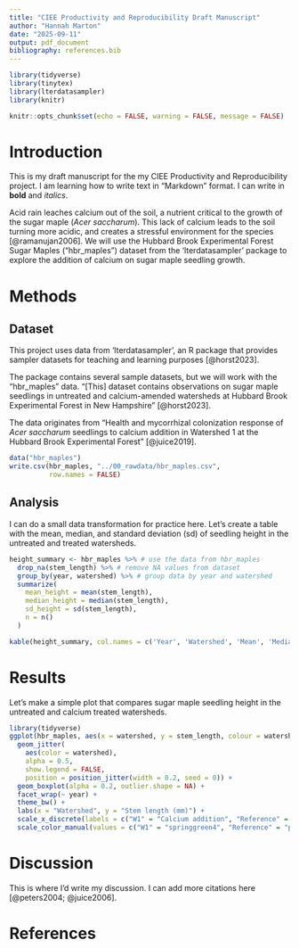 ```yaml
---
title: "CIEE Productivity and Reproducibility Draft Manuscript"
author: "Hannah Marton"
date: "2025-09-11"
output: pdf_document
bibliography: references.bib
---
```


```r
library(tidyverse)
library(tinytex)
library(lterdatasampler)
library(knitr)
```

```r
knitr::opts_chunk$set(echo = FALSE, warning = FALSE, message = FALSE)
```

# Introduction

This is my draft manuscript for the my CIEE Productivity and Reproducibility project. I am learning how to write text in "Markdown" format. I can write in **bold** and *italics*.

Acid rain leaches calcium out of the soil, a nutrient critical to the growth of the sugar maple (*Acer saccharum*). This lack of calcium leads to the soil turning more acidic, and creates a stressful environment for the species [@ramanujan2006]. We will use the Hubbard Brook Experimental Forest Sugar Maples ("hbr_maples") dataset from the 'lterdatasampler' package to explore the addition of calcium on sugar maple seedling growth.

# Methods

## Dataset

This project uses data from 'lterdatasampler', an R package that provides sampler datasets for teaching and learning purposes [@horst2023].

The package contains several sample datasets, but we will work with the "hbr_maples" data. "[This] dataset contains observations on sugar maple seedlings in untreated and calcium-amended watersheds at Hubbard Brook Experimental Forest in New Hampshire" [@horst2023].

The data originates from "Health and mycorrhizal colonization response of *Acer saccharum* seedlings to calcium addition in Watershed 1 at the Hubbard Brook Experimental Forest" [@juice2019].

```r
data("hbr_maples")
write.csv(hbr_maples, "../00_rawdata/hbr_maples.csv",
          row.names = FALSE)
```

## Analysis

I can do a small data transformation for practice here. Let's create a table with the mean, median, and standard deviation (sd) of seedling height in the untreated and treated watersheds.

```r
height_summary <- hbr_maples %>% # use the data from hbr_maples
  drop_na(stem_length) %>% # remove NA values from dataset 
  group_by(year, watershed) %>% # group data by year and watershed
  summarize(
    mean_height = mean(stem_length),
    median_height = median(stem_length),
    sd_height = sd(stem_length),
    n = n()
  )
```

```r
kable(height_summary, col.names = c('Year', 'Watershed', 'Mean', 'Median', 'SD', 'n'), Caption = "Summary statistics of *Acer saccharum* seedling height in untreated (Reference) and treated (Calcium addition) watersheds")
```


\newpage

# Results

Let's make a simple plot that compares sugar maple seedling height in the untreated and calcium treated watersheds.

```r
library(tidyverse)
ggplot(hbr_maples, aes(x = watershed, y = stem_length, colour = watershed)) +
  geom_jitter(
    aes(color = watershed),
    alpha = 0.5,
    show.legend = FALSE,
    position = position_jitter(width = 0.2, seed = 0)) +  
  geom_boxplot(alpha = 0.2, outlier.shape = NA) +     
  facet_wrap(~ year) +
  theme_bw() +
  labs(x = "Watershed", y = "Stem length (mm)") +
  scale_x_discrete(labels = c("W1" = "Calcium addition", "Reference" = "Reference")) +
  scale_color_manual(values = c("W1" = "springgreen4", "Reference" = "peachpuff4")) 
```

# Discussion

This is where I'd write my discussion. I can add more citations here [@peters2004; @juice2006].

\newpage

# References
